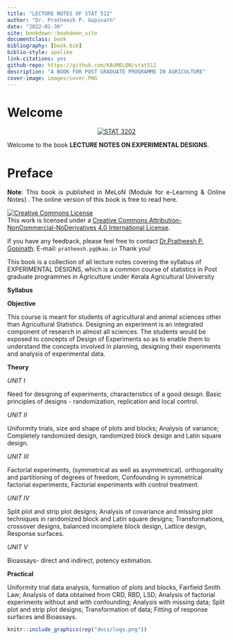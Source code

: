 ---
title: "LECTURE NOTES OF STAT 512"
author: "Dr. Pratheesh P. Gopinath"
date: "2022-01-30"
site: bookdown::bookdown_site
documentclass: book
bibliography: [book.bib]
biblio-style: apalike
link-citations: yes  
github-repo: https://github.com/KAUMELON/stat512
description: "A BOOK FOR POST GRADUATE PROGRAMME IN AGRICULTURE"
cover-image: images/cover.PNG
---  
 

# Welcome {-} 
<p style="text-align: center;"><a href="https://coavellayani.kau.in/people/dr-pratheesh-p-gopinath"><img src="images/cover.png" alt="STAT 3202" /></a></p>  
Welcome to the book **LECTURE NOTES ON EXPERIMENTAL DESIGNS**.

# Preface {-}  

<p style="text-align: justify;"> **Note**: This book is published in MeLoN (Module for e-Learning & Online Notes) . The online version of this book is free to read here.</p> 
````{=html}
<a rel="license" href="http://creativecommons.org/licenses/by-nc-nd/4.0/"><img alt="Creative Commons License" style="border-width:0" src="https://i.creativecommons.org/l/by-nc-nd/4.0/88x31.png" /></a><br />This work is licensed under a <a rel="license" href="http://creativecommons.org/licenses/by-nc-nd/4.0/">Creative Commons Attribution-NonCommercial-NoDerivatives 4.0 International License</a>.
````
<p>If you have any feedback, please feel free to contact [Dr.Pratheesh P. Gopinath](https://coavellayani.kau.in/people/dr-pratheesh-p-gopinath). E-mail: `pratheesh.pg@kau.in` Thank you!</p>  

<p>This book is a collection of all lecture notes covering the syllabus of EXPERIMENTAL DESIGNS, which is a common course of statistics in Post graduate programmes in Agriculture under Kerala Agricultural University </p>  

**Syllabus**  

**Objective**  

This course is meant for students of agricultural and animal sciences other than Agricultural Statistics. Designing an experiment is an integrated component of research in almost all sciences. The students would be exposed to concepts of Design of Experiments so as to enable them to understand the concepts involved in planning, designing their experiments and analysis of experimental data.  

**Theory**  

_UNIT I _  

Need for designing of experiments, characteristics of a good design. Basic principles of designs - randomization, replication and local control.  

_UNIT II_  

Uniformity trials, size and shape of plots and blocks; Analysis of variance; Completely randomized design, randomized block design and Latin square design.  

_UNIT III_ 

Factorial experiments, (symmetrical as well as asymmetrical). orthogonality and partitioning of degrees of freedom, Confounding in symmetrical factorial experiments, Factorial experiments with control treatment.  

_UNIT IV_ 

Split plot and strip plot designs; Analysis of covariance and missing plot techniques in randomized block and Latin square designs; Transformations, crossover designs, balanced incomplete block design, Lattice design, Response surfaces.  

_UNIT V_

Bioassays- direct and indirect, potency estimation.  

**Practical**  

Uniformity trial data analysis, formation of plots and blocks, Fairfield Smith Law; Analysis of data obtained from CRD, RBD, LSD; Analysis of factorial experiments without and with confounding; Analysis with missing data; Split plot and strip plot designs; Transformation of data; Fitting of response surfaces and Bioassays.  

```{r logo, echo=FALSE,out.width="30%", fig.align='center'}
knitr::include_graphics(rep("docs/logo.png"))
```





